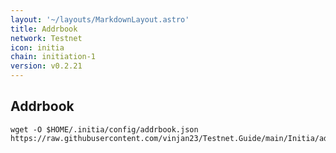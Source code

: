 ```yaml
---
layout: '~/layouts/MarkdownLayout.astro'
title: Addrbook
network: Testnet
icon: initia
chain: initiation-1
version: v0.2.21
---
```

## Addrbook

```
wget -O $HOME/.initia/config/addrbook.json https://raw.githubusercontent.com/vinjan23/Testnet.Guide/main/Initia/addrbook.json
```
